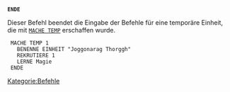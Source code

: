 <tt>'''ENDE'''</tt>

Dieser Befehl beendet die Eingabe der Befehle für eine temporäre Einheit, die mit <tt>[[MACHE|MACHE TEMP]]</tt> erschaffen wurde.

  MACHE TEMP 1
    BENENNE EINHEIT "Joggonarag Thorggh"
    REKRUTIERE 1
    LERNE Magie
  ENDE

[[Kategorie:Befehle]]